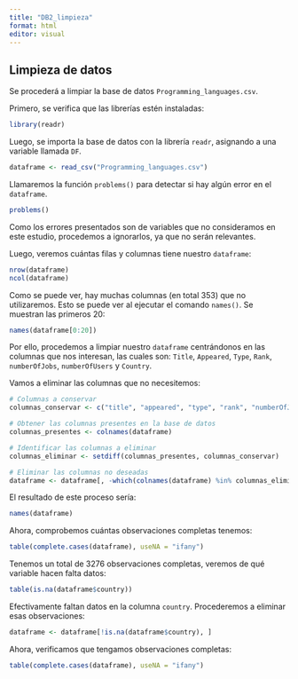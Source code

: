 ```yaml
---
title: "DB2_limpieza"
format: html
editor: visual
---
```


## Limpieza de datos

Se procederá a limpiar la base de datos `Programming_languages.csv`.

Primero, se verifica que las librerías estén instaladas:

```r
library(readr)
```

Luego, se importa la base de datos con la librería `readr`, asignando a una variable llamada `DF`.

```r
dataframe <- read_csv("Programming_languages.csv")
```

Llamaremos la función `problems()` para detectar si hay algún error en el `dataframe`.

```r
problems()
```

Como los errores presentados son de variables que no consideramos en este estudio, procedemos a ignorarlos, ya que no serán relevantes.

Luego, veremos cuántas filas y columnas tiene nuestro `dataframe`:

```r
nrow(dataframe)
ncol(dataframe)
```

Como se puede ver, hay muchas columnas (en total 353) que no utilizaremos. Esto se puede ver al ejecutar el comando `names()`. Se muestran las primeros 20:

```r
names(dataframe[0:20])
```

Por ello, procedemos a limpiar nuestro `dataframe` centrándonos en las columnas que nos interesan, las cuales son: `Title`, `Appeared`, `Type`, `Rank`, `numberOfJobs`, `numberOfUsers` y `Country`.

Vamos a eliminar las columnas que no necesitemos:

```r
# Columnas a conservar
columnas_conservar <- c("title", "appeared", "type", "rank", "numberOfJobs", "numberOfUsers", "country")

# Obtener las columnas presentes en la base de datos
columnas_presentes <- colnames(dataframe)

# Identificar las columnas a eliminar
columnas_eliminar <- setdiff(columnas_presentes, columnas_conservar)

# Eliminar las columnas no deseadas
dataframe <- dataframe[, -which(colnames(dataframe) %in% columnas_eliminar)]

```

El resultado de este proceso sería:

```r
names(dataframe)
```

Ahora, comprobemos cuántas observaciones completas tenemos:

```r
table(complete.cases(dataframe), useNA = "ifany")
```

Tenemos un total de 3276 observaciones completas, veremos de qué variable hacen falta datos:

```r
table(is.na(dataframe$country))
```

Efectivamente faltan datos en la columna `country`. Procederemos a eliminar esas observaciones:

```r
dataframe <- dataframe[!is.na(dataframe$country), ]
```

Ahora, verificamos que tengamos observaciones completas:

```r
table(complete.cases(dataframe), useNA = "ifany")
```
